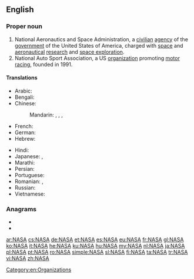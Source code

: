 {{also|nasa|Nasa|nãsã|näsa|nașă}}
==English==

===Proper noun===
{{en-proper noun}}

# National Aeronautics and Space Administration, a [[civilian]] [[agency]] of the [[government]] of the United States of America, charged with [[space]] and [[aeronautical]] [[research]] and [[space exploration]].
# National Auto Sport Association, a US [[organization]] promoting [[motor racing]], founded in 1991.

====Translations====
{{trans-top|National Aeronautics and Space Administration}}
* Arabic: {{t|ar|نَاسَا|f}}
* Bengali: {{t|bn|নাসা|tr=nāsā|sc=Beng}}
* Chinese:
*: Mandarin: {{t+|cmn|美國國家航空航天局|sc=Hani}}, {{t|cmn|美国国家航空航天局|tr=Měiguó guójiā hángkōng hángtiānjú|sc=Hani}}, {{qualifier|Taiwan}} {{t|cmn|美國國家航空暨太空總署|sc=Hani}}, {{t|cmn|美国国家航空暨太空总署|tr=Měiguó guójiā hángkōng jì tàikōng zǒngshǔ|sc=Hani}}
* French: {{t+|fr|NASA|f}}
* German: {{t+|de|NASA|f}}
* Hebrew: {{t|he|אס"א}}
{{trans-mid}}
* Hindi: {{t+|hi|नासा|tr=nāsā}}
* Japanese: {{t|ja|米航空宇宙局|tr=べいこうくううちゅうきょく, Bei kōkū uchū-kyoku}}, {{t|ja|アメリカ航空宇宙局|tr=あめりかこうくううちゅうきょく, Amerika-kōkū-uchūkyoku}}
* Marathi: {{t|mr|नासा|tr=nāsā|sc=Deva}}
* Persian: {{t|fa|ناسا|tr=nâsâ}}
* Portuguese: {{t+|pt|NASA|f}}
* Romanian: {{t+|ro|NASA|f}}, {{t|ro|Asociația Americană de Aeronautică și Spațiu|f}}
* Russian: {{t+|ru|НА́СА|f|n}}
* Vietnamese: {{t+|vi|NASA}}
{{trans-bottom}}

===Anagrams===
* {{l|en|ansa}}
* {{l|en|Saan}}

[[Category:en:Organizations]]

[[ar:NASA]]
[[cs:NASA]]
[[de:NASA]]
[[et:NASA]]
[[es:NASA]]
[[eu:NASA]]
[[fr:NASA]]
[[gl:NASA]]
[[ko:NASA]]
[[it:NASA]]
[[he:NASA]]
[[ku:NASA]]
[[hu:NASA]]
[[my:NASA]]
[[nl:NASA]]
[[ja:NASA]]
[[pl:NASA]]
[[pt:NASA]]
[[ro:NASA]]
[[simple:NASA]]
[[sl:NASA]]
[[fi:NASA]]
[[ta:NASA]]
[[tr:NASA]]
[[vi:NASA]]
[[zh:NASA]]